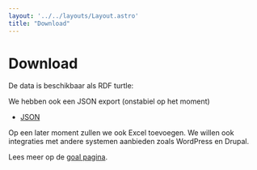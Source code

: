 ```yaml
---
layout: '../../layouts/Layout.astro'
title: "Download"
---
```


# Download

De data is beschikbaar als RDF turtle:

<Downloadables />

We hebben ook een JSON export (onstabiel op het moment)

- [JSON](/export.json)

Op een later moment zullen we ook Excel toevoegen. We willen ook integraties met andere systemen aanbieden zoals WordPress en Drupal.

Lees meer op de [goal pagina](/goal).